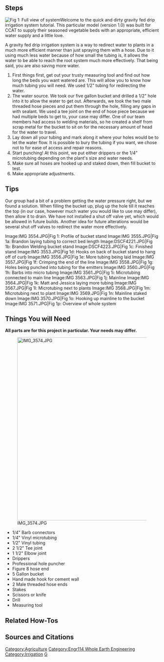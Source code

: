 == Steps ==
[[Image:IMG 3551.JPG|thumb|left|Fig 1: Full view of system]]Welcome to the quick and dirty gravity fed drip irrigation system tutorial. This particular model (version 1.0) was built for CCAT to supply their seasoned vegetable beds with an appropriate, efficient water supply and a little love. 

A gravity fed drip irrigation system is a way to redirect water to plants in a much more efficient manner than just spraying them with a hose. Due to it using much less water because of how small the tubing is, it allows the water to be able to reach the root system much more effectively. That being said, you are also saving more water.

# First things first, get out your trusty measuring tool and find out how long the beds you want watered are. This will allow you to know how much tubing you will need. We used 1/2" tubing for redirecting the water.
# The water source. We took our five gallon bucket and drilled a 1/2" hole into it to allow the water to get out. Afterwards, we took the two male threaded hose pieces and put them through the hole, filling any gaps in with sealant. We used a tee joint on the end of hose piece because we had multiple beds to get to, your case may differ. One of our team members had access to welding materials, so he created a shelf from scrap metal for the bucket to sit on for the necessary amount of head for the water to travel.
# Lay down all your tubing and mark along it where your holes would be to let the water flow. It is possible to bury the tubing if you want, we chose not to for ease of access and repair reasons.
# Start punching! At this point, we put either drippers or the 1/4" microtubing depending on the plant's size and water needs.
# Make sure all hoses are hooked up and staked down, then fill bucket to test.
# Make appropriate adjustments.

== Tips ==
Our group had a bit of a problem getting the water pressure right, but we found a solution. When filling the bucket up, plug up the hole till it reaches the top (in our case, however much water you would like to use may differ), then allow it to drain. We have not installed a shut off valve yet, which would be allowed in future builds. Another idea for future alterations would be several shut off valves to redirect the water more effectively.
<gallery>
Image:IMG 3554.JPG|Fig 1: Profile of bucket stand
Image:IMG 3555.JPG|Fig 1a: Brandon laying tubing to correct bed length
Image:DSCF4221.JPG|Fig 1b: Brandon Welding bucket stand
Image:DSCF4223.JPG|Fig 1c: Finished stand
Image:IMG 3553.JPG|Fig 1d: Hooks on back of bucket stand to hang off of curb
Image:IMG 3556.JPG|Fig 1e: More tubing being laid
Image:IMG 3557.JPG|Fig 1f: Crimping the end of the line
Image:IMG 3558.JPG|Fig 1g: Holes being punched into tubing for the emitters
Image:IMG 3560.JPG|Fig 1h: Barbs into micro tubing
Image:IMG 3561.JPG|Fig 1i: Microtubing connected to main line
Image:IMG 3563.JPG|Fig 1j: Mainline
Image:IMG 3564.JPG|Fig 1k: Matt and Jessica laying more tubing
Image:IMG 3567.JPG|Fig 1l: Microtubing next to plants
Image:IMG 3568.JPG|Fig 1m: Microtubing next to plant
Image:IMG 3569.JPG|Fig 1n: Mainline staked down
Image:IMG 3570.JPG|Fig 1o: Hooking up mainline to the bucket
Image:IMG 3571.JPG|Fig 1p: Overview of whole system

</gallery>

== Things You will Need ==
'''All parts are for this project in particular. Your needs may differ.'''

[[Image:IMG 3574.JPG|600px]]

*1/4" Barb connectors
*1/4" Vinyl microtubing
*1/2" Vinyl tubing
*2 1/2" Tee joint
*1 1/2" Elbow joint
*Drippers
*Professional hole puncher
*Figure 8 hose end
*5 Gallon bucket
*Hand made hook for cement wall
*2 Male threaded hose ends
*Stakes
*Scissors or knife
*Drill
*Measuring tool

== Related How-Tos ==
== Sources and Citations ==
[[Category:Agriculture]]
[[Category:Engr114 Whole Earth Engineering]]
[[Category:Irrigation]]
[[Category:CCAT|G]]